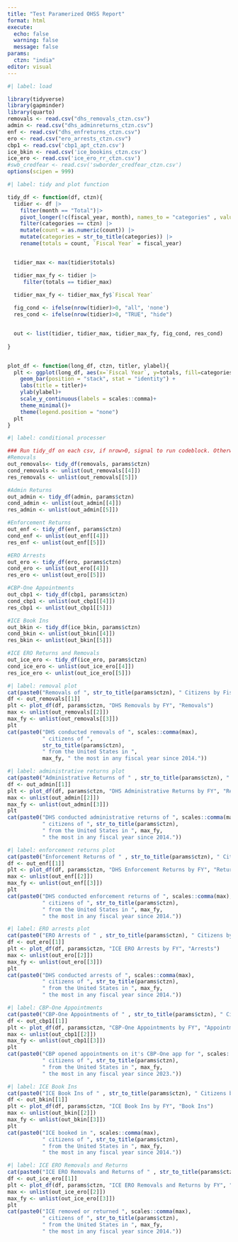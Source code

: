 ---
title: "Test Paramerized OHSS Report"
format: html
execute: 
  echo: false
  warning: false
  message: false
params:
  ctzn: "india"
editor: visual
---

```{r}
#| label: load

library(tidyverse)
library(gapminder)
library(quarto)
removals <- read.csv("dhs_removals_ctzn.csv")
admin <- read.csv("dhs_adminreturns_ctzn.csv")
enf <- read.csv("dhs_enfreturns_ctzn.csv")
ero <- read.csv("ero_arrests_ctzn.csv")
cbp1 <- read.csv('cbp1_apt_ctzn.csv')
ice_bkin <- read.csv('ice_bookins_ctzn.csv')
ice_ero <- read.csv('ice_ero_rr_ctzn.csv')
#swb_credfear <- read.csv('swborder_credfear_ctzn.csv')
options(scipen = 999)
```

```{r}
#| label: tidy and plot function

tidy_df <- function(df, ctzn){
  tidier <- df |>
    filter(month == "Total")|>
    pivot_longer(!c(fiscal_year, month), names_to = "categories" , values_to = "count") |>
    filter(categories == ctzn) |>
    mutate(count = as.numeric(count)) |>
    mutate(categories = str_to_title(categories)) |>
    rename(totals = count, `Fiscal Year` = fiscal_year)


  tidier_max <- max(tidier$totals)

  tidier_max_fy <- tidier |>
     filter(totals == tidier_max)

  tidier_max_fy <- tidier_max_fy$`Fiscal Year`
  
  fig_cond <- ifelse(nrow(tidier)>0, "all", 'none')
  res_cond <- ifelse(nrow(tidier)>0, "TRUE", "hide")


  out <- list(tidier, tidier_max, tidier_max_fy, fig_cond, res_cond)
  
}


plot_df <- function(long_df, ctzn, titler, ylabel){
  plt <- ggplot(long_df, aes(x=`Fiscal Year`, y=totals, fill=categories))+
    geom_bar(position = "stack", stat = "identity") +
    labs(title = titler)+
    ylab(ylabel)+
    scale_y_continuous(labels = scales::comma)+
    theme_minimal()+
    theme(legend.position = "none")
  plt
}

```

```{r} 
#| label: conditional processer

### Run tidy_df on each csv, if nrow>0, signal to run codeblock. Otherwise, signal to skip codeblock.
#Removals
out_removals<- tidy_df(removals, params$ctzn)
cond_removals <- unlist(out_removals[[4]])
res_removals <- unlist(out_removals[[5]])

#Admin Returns
out_admin <- tidy_df(admin, params$ctzn)
cond_admin <- unlist(out_admin[[4]])
res_admin <- unlist(out_admin[[5]])

#Enforcement Returns
out_enf <- tidy_df(enf, params$ctzn)
cond_enf <- unlist(out_enf[[4]])
res_enf <- unlist(out_enf[[5]])

#ERO Arrests
out_ero <- tidy_df(ero, params$ctzn)
cond_ero <- unlist(out_ero[[4]])
res_ero <- unlist(out_ero[[5]])

#CBP-One Appointments
out_cbp1 <- tidy_df(cbp1, params$ctzn)
cond_cbp1 <- unlist(out_cbp1[[4]])
res_cbp1 <- unlist(out_cbp1[[5]])

#ICE Book Ins
out_bkin <- tidy_df(ice_bkin, params$ctzn)
cond_bkin <- unlist(out_bkin[[4]])
res_bkin <- unlist(out_bkin[[5]])

#ICE ERO Returns and Removals
out_ice_ero <- tidy_df(ice_ero, params$ctzn)
cond_ice_ero <- unlist(out_ice_ero[[4]])
res_ice_ero <- unlist(out_ice_ero[[5]])
```

```{r, fig.keep=cond_removals, results=res_removals}
#| label: removal plot
cat(paste0("Removals of ", str_to_title(params$ctzn), " Citizens by Fiscal Year"))
df <- out_removals[[1]]
plt <- plot_df(df, params$ctzn, "DHS Removals by FY", "Removals")
max <- unlist(out_removals[[2]])
max_fy <- unlist(out_removals[[3]])
plt
cat(paste0("DHS conducted removals of ", scales::comma(max), 
           " citizens of ", 
           str_to_title(params$ctzn), 
           " from the United States in ", 
           max_fy, " the most in any fiscal year since 2014."))

```

```{r, fig.keep=cond_admin, results=res_admin}
#| label: administrative returns plot
cat(paste0("Administrative Returns of " , str_to_title(params$ctzn), " Citizens by Fiscal Year"))
df <- out_admin[[1]]
plt <- plot_df(df, params$ctzn, "DHS Administrative Returns by FY", "Returns")
max <- unlist(out_admin[[2]])
max_fy <- unlist(out_admin[[3]])
plt
cat(paste0("DHS conducted administrative returns of ", scales::comma(max), 
           " citizens of ", str_to_title(params$ctzn), 
           " from the United States in ", max_fy, 
           " the most in any fiscal year since 2014."))
```

```{r, fig.keep=cond_enf, results=res_enf}
#| label: enforcement returns plot
cat(paste0("Enforcement Returns of " , str_to_title(params$ctzn), " Citizens by Fiscal Year"))
df <- out_enf[[1]]
plt <- plot_df(df, params$ctzn, "DHS Enforcement Returns by FY", "Returns")
max <- unlist(out_enf[[2]])
max_fy <- unlist(out_enf[[3]])
plt
cat(paste0("DHS conducted enforcement returns of ", scales::comma(max), 
           " citizens of ", str_to_title(params$ctzn), 
           " from the United States in ", max_fy, 
           " the most in any fiscal year since 2014."))
```

```{r, fig.keep=cond_ero, results=res_ero}
#| label: ERO arrests plot
cat(paste0("ERO Arrests of " , str_to_title(params$ctzn), " Citizens by Fiscal Year"))
df <- out_ero[[1]]
plt <- plot_df(df, params$ctzn, "ICE ERO Arrests by FY", "Arrests")
max <- unlist(out_ero[[2]])
max_fy <- unlist(out_ero[[3]])
plt
cat(paste0("DHS conducted arrests of ", scales::comma(max), 
           " citizens of ", str_to_title(params$ctzn), 
           " from the United States in ", max_fy, 
           " the most in any fiscal year since 2014."))

```

```{r, fig.keep=cond_cbp1, results=res_cbp1}
#| label: CBP-One Appointments
cat(paste0("CBP-One Appointments of " , str_to_title(params$ctzn), " Citizens by Fiscal Year"))
df <- out_cbp1[[1]]
plt <- plot_df(df, params$ctzn, "CBP-One Appointments by FY", "Appointments")
max <- unlist(out_cbp1[[2]])
max_fy <- unlist(out_cbp1[[3]])
plt
cat(paste0("CBP opened appointments on it's CBP-One app for ", scales::comma(max), 
           " citizens of ", str_to_title(params$ctzn), 
           " from the United States in ", max_fy, 
           " the most in any fiscal year since 2023."))
```

```{r, fig.keep=cond_bkin, results=res_bkin}
#| label: ICE Book Ins
cat(paste0("ICE Book Ins of " , str_to_title(params$ctzn), " Citizens by Fiscal Year"))
df <- out_bkin[[1]]
plt <- plot_df(df, params$ctzn, "ICE Book Ins by FY", "Book Ins")
max <- unlist(out_bkin[[2]])
max_fy <- unlist(out_bkin[[3]])
plt
cat(paste0("ICE booked in ", scales::comma(max), 
           " citizens of ", str_to_title(params$ctzn), 
           " from the United States in ", max_fy, 
           " the most in any fiscal year since 2014."))
```

```{r, fig.keep=cond_ice_ero, results= res_ice_ero}
#| label: ICE ERO Removals and Returns
cat(paste0("ICE ERO Removals and Returns of " , str_to_title(params$ctzn), " Citizens by Fiscal Year"))
df <- out_ice_ero[[1]]
plt <- plot_df(df, params$ctzn, "ICE ERO Removals and Returns by FY", "Removals/Returns")
max <- unlist(out_ice_ero[[2]])
max_fy <- unlist(out_ice_ero[[3]])
plt
cat(paste0("ICE removed or returned ", scales::comma(max), 
           " citizens of ", str_to_title(params$ctzn), 
           " from the United States in ", max_fy, 
           " the most in any fiscal year since 2014."))
```